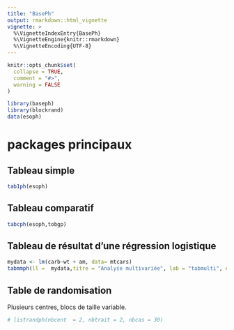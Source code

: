 ```yaml
---
title: "BasePh"
output: rmarkdown::html_vignette
vignette: >
  %\VignetteIndexEntry{BasePh}
  %\VignetteEngine{knitr::rmarkdown}
  %\VignetteEncoding{UTF-8}
---
```


```r
knitr::opts_chunk$set(
  collapse = TRUE,
  comment = "#>",
  warning = FALSE
)
```

```r
library(baseph)
library(blockrand)
data(esoph)
```

# packages principaux

## Tableau simple

```r
tab1ph(esoph)
```

## Tableau comparatif

```r
tabcph(esoph,tobgp)

```

## Tableau de résultat d'une régression logistique

```r
mydata <- lm(carb~wt + am, data= mtcars)
tabmmph(ll =  mydata,titre = "Analyse multivariée", lab = "tabmulti", export = FALSE)

```

## Table de randomisation
Plusieurs centres, blocs de taille variable. 

```r
# listrandph(nbcent  = 2, nbtrait = 2, nbcas = 30)
```


